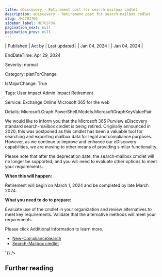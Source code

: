 ```yaml
---
title: eDiscovery - Retirement post for search-mailbox cmdlet
description: eDiscovery - Retirement post for search-mailbox cmdlet
slug: /MC703706
sidebar_label: MC703706
pagination_next: null
pagination_prev: null
---
```



| Published | Act by | Last updated |
| Jan 04, 2024 |  | Jan 04, 2024 |

EndDateTime: Apr 29, 2024

Severity: normal

Category: planForChange

IsMajorChange: True

Tags: User impact Admin impact Retirement

Service: Exchange Online Microsoft 365 for the web

Details: Microsoft.Graph.PowerShell.Models.MicrosoftGraphKeyValuePair

<div dangerouslySetInnerHTML={{__html:`
<p>We would like to inform you that the Microsoft 365 Purview eDiscovery standard search-mailbox cmdlet is being retired. Originally announced in 2020, this was postponed as this cmdlet has been a valuable tool for searching and exporting mailbox data for legal and compliance purposes. However, as we continue to improve and enhance our eDiscovery capabilities, we are moving to other means of providing similar functionality.
</p><p>Please note that after the deprecation date, the search-mailbox cmdlet will no longer be supported, and you will need to evaluate other options to meet your requirements.</p><p><b>When this will happen:</b>
</p><p>Retirement will begin on March 1, 2024 and be completed by late March 2024.</p><p><b>What you need to do to prepare:</b>&nbsp;</p><p>Evaluate use of the cmdlet in your organization and review alternatives to meet key requirements. Validate that the alternative methods will meet your requirements.&nbsp;</p><p>Please click Additional Information to learn more.</p><ul><li><a href="https://learn.microsoft.com/powershell/module/exchange/new-compliancesearch?view=exchange-ps" target="_blank">New-ComplianceSearch</a></li><li><a href="https://learn.microsoft.com/en-us/purview/ediscovery-legacy-retirement#search-mailbox-cmdlet" target="_blank">Search-Mailbox cmdlet</a></li></ul>
`}} />

## Further reading
